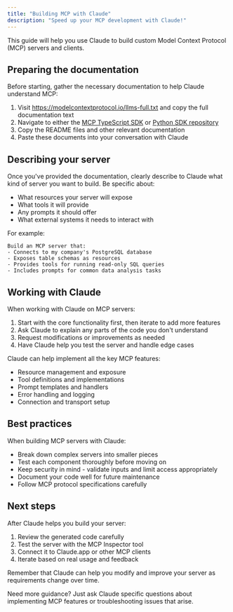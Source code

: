 ```yaml
---
title: "Building MCP with Claude"
description: "Speed up your MCP development with Claude!"
---
```


This guide will help you use Claude to build custom Model Context Protocol (MCP) servers and clients.

## Preparing the documentation

Before starting, gather the necessary documentation to help Claude understand MCP:

1. Visit https://modelcontextprotocol.io/llms-full.txt and copy the full documentation text
2. Navigate to either the [MCP TypeScript SDK](https://github.com/modelcontextprotocol/typescript-sdk) or [Python SDK repository](https://github.com/modelcontextprotocol/python-sdk)
3. Copy the README files and other relevant documentation
4. Paste these documents into your conversation with Claude

## Describing your server

Once you've provided the documentation, clearly describe to Claude what kind of server you want to build. Be specific about:

- What resources your server will expose
- What tools it will provide
- Any prompts it should offer
- What external systems it needs to interact with

For example:
```
Build an MCP server that:
- Connects to my company's PostgreSQL database
- Exposes table schemas as resources
- Provides tools for running read-only SQL queries
- Includes prompts for common data analysis tasks
```

## Working with Claude

When working with Claude on MCP servers:

1. Start with the core functionality first, then iterate to add more features
2. Ask Claude to explain any parts of the code you don't understand
3. Request modifications or improvements as needed
4. Have Claude help you test the server and handle edge cases

Claude can help implement all the key MCP features:

- Resource management and exposure
- Tool definitions and implementations
- Prompt templates and handlers
- Error handling and logging
- Connection and transport setup

## Best practices

When building MCP servers with Claude:

- Break down complex servers into smaller pieces
- Test each component thoroughly before moving on
- Keep security in mind - validate inputs and limit access appropriately
- Document your code well for future maintenance
- Follow MCP protocol specifications carefully

## Next steps

After Claude helps you build your server:

1. Review the generated code carefully
2. Test the server with the MCP Inspector tool
3. Connect it to Claude.app or other MCP clients
4. Iterate based on real usage and feedback

Remember that Claude can help you modify and improve your server as requirements change over time.

Need more guidance? Just ask Claude specific questions about implementing MCP features or troubleshooting issues that arise.